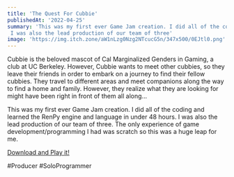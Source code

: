 ```yaml
---
title: 'The Quest For Cubbie'
publishedAt: '2022-04-25'
summary: 'This was my first ever Game Jam creation. I did all of the coding and learned the RenPy enginer and language in under 48 hours.
 I was also the lead production of our team of three'
image: 'https://img.itch.zone/aW1nLzg0Nzg2NTcucG5n/347x500/0EJtl0.png'
---
```


Cubbie is the beloved mascot of Cal Marginalized Genders in Gaming, a club at UC Berkeley. However, Cubbie wants to meet other cubbies, so they leave their friends in order to embark on a journey to find their fellow cubbies. They travel to different areas and meet companions along the way to find a home and family. However, they realize what they are looking for might have been right in front of them all along…

This was my first ever Game Jam creation. I did all of the coding and learned the RenPy engine and language in under 48 hours.
I was also the lead production of our team of three. The only experience of game development/programming I had was scratch so this was a huge leap for me.

[Download and Play it!](https://magpie0.itch.io/the-quest-for-cubbie)


#Producer #SoloProgrammer